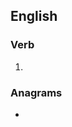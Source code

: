 ==English==

===Verb===
{{head|en|verb form}}

# {{en-third-person singular of|contuse}}

===Anagrams===
* {{anagrams|en|countess}}